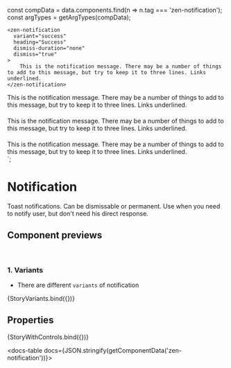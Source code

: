 
const compData = data.components.find(n => n.tag === 'zen-notification');
const argTypes = getArgTypes(compData);

<Meta title="Notifications/Notification" component="zen-notification" argTypes={argTypes} />


    <zen-notification
      variant="success"
      heading="Success"
      dismiss-duration="none"
      dismiss="true"
    >
        This is the notification message. There may be a number of things to add to this message, but try to keep it to three lines. Links underlined.
    </zen-notification>
  </div>
  <div style="padding-bottom: 20px">
    <zen-notification
      variant="info"
      heading="Info"
      dismiss-duration="none"
      dismiss="true"
    >
        This is the notification message. There may be a number of things to add to this message, but try to keep it to three lines. Links underlined.
    </zen-notification>
  </div>
  <div style="padding-bottom: 20px">
    <zen-notification
      variant="warning"
      heading="Warning"
      dismiss-duration="none"
      dismiss="true"
     >
        This is the notification message. There may be a number of things to add to this message, but try to keep it to three lines. Links underlined.
    </zen-notification>
  </div>
  <div>
    <zen-notification
      variant="error"
      heading="Error"
      dismiss-duration="none"
      dismiss="true"
      >
        This is the notification message. There may be a number of things to add to this message, but try to keep it to three lines. Links underlined.
    </zen-notification>
  </div>`;

# Notification

Toast notifications. Can be dismissable or permanent.
Use when you need to notify user, but don't need his direct response.

## Component previews

<br />

### 1. Variants

- There are different `variants` of notification

<Canvas>
  <Story name="button">{StoryVariants.bind({})}</Story>
</Canvas>

## Properties

<Canvas>
  <Story
    name="default"
    args={{
      ...getDefaultArgs(argTypes),
      // override some default values:
      dismissDuration: 'none',
      heading: 'Success',
    }}
  >
    {StoryWithControls.bind({})}
  </Story>
</Canvas>

<ArgsTable story="default" />

<docs-table docs={JSON.stringify(getComponentData('zen-notification'))}></docs-table>
